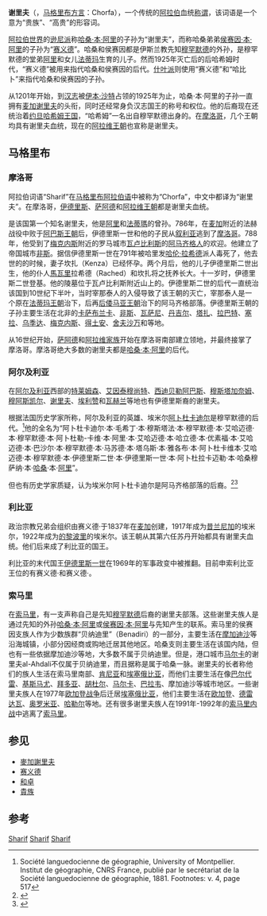 {{Otheruses}}
'''谢里夫'''（{{lang-ar|شريف}}，[[馬格里布阿拉伯語|马格里布方言]]：Chorfa），一个传统的[[阿拉伯人|阿拉伯]]血统[[称谓|称谓]]，该词语是一个意为“贵族”、“高贵”的形容词。

[[阿拉伯世界|阿拉伯世界]]的[[逊尼派|逊尼派]]称[[哈桑·本·阿里·本·阿比·塔利卜|哈桑·本·阿里]]的子孙为“谢里夫”，而称哈桑弟弟[[侯赛因·本·阿里·本·阿比·塔利卜|侯赛因·本·阿里]]的子孙为“[[赛义德|赛义德]]”。哈桑和侯赛因都是伊斯兰教先知[[穆罕默德|穆罕默德]]的外孙，是穆罕默德的堂弟[[阿里·本·阿比·塔利卜|阿里]]和女儿[[法蒂玛|法蒂玛]]生育的儿子。然而1925年{{le|麦加谢里夫领|Sharifate of Mecca}}灭亡后的后哈希姆时代，“赛义德”被用来指代哈桑和侯赛因的后代。[[什叶派|什叶派]]则使用“赛义德”和“哈比卜”来指代哈桑和侯赛因的子孙。

从1201年开始，到[[汉志|汉志]]被[[阿卜杜勒-阿齐兹·本·阿卜杜拉赫曼·本·费萨尔·阿勒沙特|伊本·沙特]]占领的1925年为止，哈桑·本·阿里的子孙一直拥有[[麥加的謝里夫|麦加谢里夫]]的头衔，同时还经常身负汉志国王的称号和权位。他的后裔现在还统治着[[约旦|约旦哈希姆王国]]，“哈希姆”一名出自穆罕默德出身的{{le|哈希姆部落|Banu Hashim}}。在[[摩洛哥|摩洛哥]]，几个王朝均具有谢里夫血统，现在的[[阿拉维王朝|阿拉维王朝]]也宣称是谢里夫。

== 马格里布 ==

=== 摩洛哥 ===
阿拉伯词语“Sharif”在[[馬格里布阿拉伯語|马格里布阿拉伯语]]中被称为“Chorfa”，中文中都译为“谢里夫”。在摩洛哥，[[伊德里斯王朝|伊德里斯]]、[[萨阿德王朝|萨阿德]]和[[阿拉维王朝|阿拉维王朝]]都是谢里夫血统。

{{le|伊德里斯一世 (摩洛哥)|Idris I of Morocco|伊德里斯一世}}是该国第一个知名谢里夫，他是[[阿里·本·阿比·塔利卜|阿里]]和[[法蒂瑪|法蒂瑪]]的曾孙。786年，在[[麦加|麦加]]附近的法赫战役中败于[[阿巴斯王朝|阿巴斯王朝]]后，伊德里斯一世和他的子民从[[叙利亚|叙利亚]]逃到了[[摩洛哥|摩洛哥]]。788年，他受到了[[梅克内斯|梅克内斯]]附近的罗马城市[[瓦卢比利斯|瓦卢比利斯]]的[[柏柏尔人|阿马齐格人]]的欢迎。他建立了帝国城市[[非斯|非斯]]。据信伊德里斯一世在791年被哈里发[[哈伦·拉希德|哈伦·拉希德]]派人毒死了，他去世的的时候，妻子坎扎（Kenza）已经怀孕。两个月后，他的儿子伊德里斯二世出生，他的仆人[[馬瓦里|馬瓦里]]拉希德（Rached）和坎扎将之抚养长大。十一岁时，伊德里斯二世登基。他的陵墓位于瓦卢比利斯附近山上的{{le|穆莱伊德里斯|Moulay Idriss}}。伊德里斯二世的后代一直统治该国到10世纪下半叶，当时宰那泰人的入侵导致了该王朝的灭亡，宰那泰人是一个原在[[法蒂玛王朝|法蒂玛王朝]]治下，后再[[后倭马亚王朝|后倭马亚王朝]]治下的阿马齐格部落。伊德里斯王朝的子孙主要生活在北非的[[卡萨布兰卡|卡萨布兰卡]]、[[非斯|非斯]]、[[瓦萨尼|瓦萨尼]]、[[丹吉尔|丹吉尔]]、[[塔扎|塔扎]]、[[拉巴特|拉巴特]]、[[塞拉_(摩洛哥)|塞拉]]、[[乌季达|乌季达]]、[[梅克内斯|梅克内斯]]、[[得土安|得土安]]、[[舍夫沙萬|舍夫沙万]]和{{le|穆莱伊德里斯泽古尼|Moulay Idriss Zerhoun}}等地。

从16世纪开始，[[萨阿德王朝|萨阿德]]和[[阿拉维王朝|阿拉维家族]]开始在摩洛哥南部建立领地，并最终接掌了摩洛哥。摩洛哥绝大多数的谢里夫都是[[哈桑·本·阿里·本·阿比·塔利卜|哈桑·本·阿里]]的后代。

=== 阿尔及利亚 ===
在[[阿尔及利亚|阿尔及利亚]]西部的[[特莱姆森|特莱姆森]]、[[艾因泰穆尚特|艾因泰穆尚特]]、[[西迪贝勒阿巴斯|西迪贝勒阿巴斯]]、[[穆斯塔加奈姆|穆斯塔加奈姆]]、[[穆阿斯凯尔|穆阿斯凯尔]]、[[谢里夫市|谢里夫]]、[[埃利赞|埃利赞]]和[[瓦赫蘭|瓦赫兰]]等地也有伊德里斯裔的谢里夫。

根据法国历史学家所称，阿尔及利亚的英雄、埃米尔[[阿卜杜·卡迪爾|阿卜杜卡迪尔]]是穆罕默德的后代。<ref>Société languedocienne de géographie, University of Montpellier. Institut de géographie, CNRS France, publié par le secrétariat de la Société languedocienne de géographie, 1881. Footnotes: v. 4, page 517</ref>他的全名为“阿卜杜卡迪尔·本·毛希丁·本·穆斯塔法·本·穆罕默德·本·艾哈迈德·本·穆罕默德·本·阿卜杜勒-卡维·本·阿里·本·艾哈迈德·本·哈立德·本·优素福·本·艾哈迈德·本·巴沙尔·本·穆罕默德·本·马苏德·本·塔乌斯·本·雅各布·本·阿卜杜卡维本·艾哈迈德·本·穆罕默德·本·伊德里斯二世·本·伊德里斯一世·本·阿卜杜拉卡迈勒·本·哈桑穆萨纳·本·[[哈桑·本·阿里·本·阿比·塔利卜|哈桑]]·本·[[阿里·本·阿比·塔利卜|阿里]]”。

但也有历史学家质疑，认为埃米尔阿卜杜卡迪尔是阿马齐格部落{{le|伊夫兰部落|Banu Ifran|伊夫兰}}的后裔。<ref>{{Cite web |url=http://books.google.com/books?id=qtU1AAAAMAAJ&pg=RA1-PA193&dq=ifren&as_brr=1&hl=fr |title=Rozet et Carette, ''L'Univers ou histoire et description de tous les peuples'', Firmin Didot, 1850, p.193 |accessdate=2015-10-04 |archive-date=2015-11-05 |archive-url=https://web.archive.org/web/20151105224726/https://books.google.com/books?id=qtU1AAAAMAAJ&pg=RA1-PA193&dq=ifren&as_brr=1&hl=fr |dead-url=no }}</ref><ref>{{Cite web |url=http://books.google.fr/books?id=ue8IAAAAQAAJ&pg=RA3-PA718-IA2&dq=habbous+ifren#PRA3-PA718-IA2,M1 |title=''Complément de l'Encyclopédie moderne'', Firmin Didot, 1857, t.5, p.722 |accessdate=2015-10-04 |archive-date=2014-12-23 |archive-url=https://web.archive.org/web/20141223045425/http://books.google.fr/books?id=ue8IAAAAQAAJ&pg=RA3-PA718-IA2&dq=habbous+ifren#PRA3-PA718-IA2,M1 |dead-url=no }}</ref>

=== 利比亚 ===
政治宗教兄弟会组织{{le|塞努西教团|Senussi}}由赛义德·{{le|穆罕默德·本·阿里·赛努西}}于1837年在[[麦加|麦加]]创建，1917年成为[[昔兰尼加|昔兰尼加]]的埃米尔，1922年成为[[的黎波里|的黎波里]]的埃米尔。该王朝从其第六任苏丹{{le|阿里·本·奥马尔}}开始都具有谢里夫血统。他们后来成了利比亚的国王。

利比亚的末代国王[[伊德里斯一世_(利比亞)|伊德里斯一世]]在1969年的军事政变中被推翻。目前申索利比亚王位的有赛义德·{{le|穆罕默德·塞努西|Mohammed El Senussi}}和赛义德·{{le|伊德里斯·本·阿卜杜拉·塞努西|Idris bin Abdullah al-Senussi}}。

=== 索马里 ===
在[[索马里|索马里]]，有一支声称自己是先知[[穆罕默德|穆罕默德]]后裔的谢里夫部落。这些谢里夫族人是通过先知的外孙[[哈桑·本·阿里·本·阿比·塔利卜|哈桑·本·阿里]]或[[侯赛因·本·阿里·本·阿比·塔利卜|侯赛因·本·阿里]]与先知产生的联系。索马里的侯赛因支族人作为少数族群“贝纳迪里”（Benadiri）的一部分，主要生活在[[摩加迪沙|摩加迪沙]]等沿海城镇，小部分因经商或购地迁居其他地区。哈桑支则主要生活在该国内陆，但也有一些依据摩加迪沙等地，大多数不属于贝纳迪里。但是，港口城市[[马尔卡|马尔卡]]的谢里夫al-Ahdali不仅属于贝纳迪里，而且据称是属于哈桑一脉。谢里夫的长者称他们的族人生活在索马里南部、[[肯尼亚|肯尼亚]]和[[埃塞俄比亚|埃塞俄比亚]]，而他们主要生活在像[[巴爾代雷|巴尔代雷]]、[[基斯马尤|基斯马尤]]、[[拜多亞|拜多亚]]、[[胡杜爾|胡杜尔]]、[[马尔卡|马尔卡]]、[[巴拉韦|巴拉韦]]、摩加迪沙等城市地区。一些谢里夫族人在1977年[[欧加登战争|欧加登战争]]后迁居[[埃塞俄比亚|埃塞俄比亚]]，他们主要生活在[[欧加登|欧加登]]、[[德雷达瓦|德雷达瓦]]、[[奧羅米亞州|奥罗米亚]]、[[哈勒尔|哈勒尔]]等地。还有很多谢里夫族人在1991年-1992年的[[索马里内战|索马里内战]]中逃离了[[索马里|索马里]]。

== 参见 ==
* [[麥加謝里夫|麥加謝里夫]]
* [[赛义德|赛义德]]
* [[和卓|和卓]]
* [[貴族|貴族]]

== 参考 ==
{{Reflist}}

[[Category:伊斯兰教阿拉伯语头衔|Sharif]]
[[Category:穆罕默德家族|Sharif]]
[[Category:巴基斯坦头衔|Sharif]]